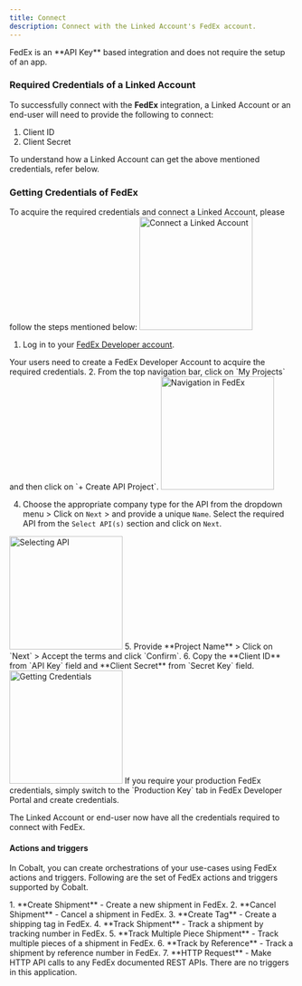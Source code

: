 ```yaml
---
title: Connect
description: Connect with the Linked Account's FedEx account.
---
```

<Note>
FedEx is an **API Key** based integration and does not require the setup of an app.
</Note>

### Required Credentials of a Linked Account

To successfully connect with the **FedEx** integration, a Linked Account or an end-user will need to provide the following to connect:

1. Client ID
2. Client Secret

<Info>
To understand how a Linked Account can get the above mentioned credentials, refer below.
</Info>

### Getting Credentials of FedEx

To acquire the required credentials and connect a Linked Account, please follow the steps mentioned below:
<img height="200" src="/images/Fedex/fedex_config.png" alt="Connect a Linked Account"/>

1. Log in to your [FedEx Developer account](https://developer.fedex.com/api/en-us/home.html).
<Note>
Your users need to create a FedEx Developer Account to acquire the required credentials.
</Note>
2. From the top navigation bar, click on `My Projects` and then click on `+ Create API Project`.
<img height="200" src="/images/Fedex/fedex_navigation.png" alt="Navigation in FedEx"/>

4. Choose the appropriate company type for the API from the dropdown menu > Click on `Next` > and provide a unique `Name`. Select the required API from the `Select API(s)` section and click on `Next`.
<img height="200" src="/images/Fedex/create_fedex.png" alt="Selecting API"/>
5. Provide **Project Name** > Click on `Next` > Accept the terms and click `Confirm`.
6. Copy the **Client ID** from `API Key` field and **Client Secret** from `Secret Key` field.
<img height="200" src="/images/Fedex/fedex_credentials.png" alt="Getting Credentials"/>

<Note>
If you require your production FedEx credentials, simply switch to the `Production Key` tab in FedEx Developer Portal and create credentials.
</Note>

The Linked Account or end-user now have all the credentials required to connect with FedEx.

#### Actions and triggers
In Cobalt, you can create orchestrations of your use-cases using FedEx actions and triggers. Following are the set of FedEx actions and triggers
supported by Cobalt.

<Tabs>
  <Tab title="Actions">
  <AccordionGroup>
  <Accordion title="Shipping">
     1. **Create Shipment** - Create a new shipment in FedEx.
     2. **Cancel Shipment** - Cancel a shipment in FedEx.
     3. **Create Tag** - Create a shipping tag in FedEx.
    </Accordion>
    <Accordion title="Tracking">
     4. **Track Shipment** - Track a shipment by tracking number in FedEx.
     5. **Track Multiple Piece Shipment** - Track multiple pieces of a shipment in FedEx.
     6. **Track by Reference** - Track a shipment by reference number in FedEx.
    </Accordion>
    <Accordion title="Others">
     7. **HTTP Request** - Make HTTP API calls to any FedEx documented REST APIs.
    </Accordion>
  </AccordionGroup>
  </Tab>

  <Tab title="Triggers">
    There are no triggers in this application.
  </Tab>
</Tabs>